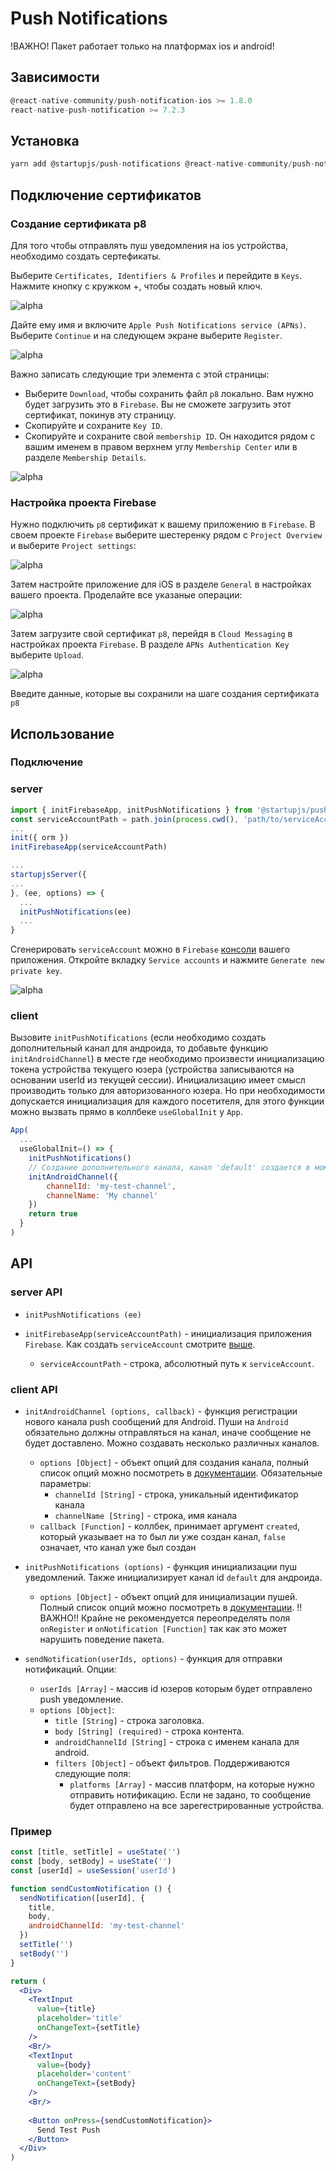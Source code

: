 
# Push Notifications

!ВАЖНО! Пакет работает только на платформах ios и android!

## Зависимости

```js
@react-native-community/push-notification-ios >= 1.8.0
react-native-push-notification >= 7.2.3
```

## Установка

```js
yarn add @startupjs/push-notifications @react-native-community/push-notification-ios react-native-push-notification
```


## Подключение сертификатов

### Создание сертификата p8

Для того чтобы отправлять пуш уведомления на ios устройства, необходимо создать сертефикаты.

Выберите `Certificates, Identifiers & Profiles` и перейдите в `Keys`. Нажмите кнопку с кружком +, чтобы создать новый ключ.

![alpha](/img/docs/push-notifications/pushs2.png "Certificates, Identifiers & Profiles")

Дайте ему имя и включите `Apple Push Notifications service (APNs)`. Выберите `Continue` и на следующем экране выберите `Register`.

![alpha](/img/docs/push-notifications/pushs3.png "Apple Push Notifications service (APNs)")

Важно записать следующие три элемента с этой страницы:

- Выберите `Download`, чтобы сохранить файл `p8` локально. Вам нужно будет загрузить это в `Firebase`. Вы не сможете загрузить этот сертификат, покинув эту страницу.
- Скопируйте и сохраните `Key ID`.
- Скопируйте и сохраните свой `membership ID`. Он находится рядом с вашим именем в правом верхнем углу `Membership Center` или в разделе `Membership Details`.

![alpha](/img/docs/push-notifications/pushs4.png "Apple Push Notifications service (APNs)")

### Настройка проекта Firebase

Нужно подключить `p8` сертификат к вашему приложению в `Firebase`. В своем проекте `Firebase` выберите шестеренку рядом с `Project Overview` и выберите `Project settings`:

![alpha](/img/docs/push-notifications/pushs5.png "Apple Push Notifications service (APNs)")

Затем настройте приложение для iOS в разделе `General` в настройках вашего проекта. Проделайте все указаные операции:

![alpha](/img/docs/push-notifications/pushs6.png "Apple Push Notifications service (APNs)")

Затем загрузите свой сертификат `p8`, перейдя в `Cloud Messaging` в настройках проекта `Firebase`. В разделе `APNs Authentication Key` выберите `Upload`.

![alpha](/img/docs/push-notifications/pushs7.png "Apple Push Notifications service (APNs)")

Введите данные, которые вы сохранили на шаге создания сертификата `p8`

## Использование

### Подключение

### server

```js
import { initFirebaseApp, initPushNotifications } from '@startupjs/push-notifications/server'
const serviceAccountPath = path.join(process.cwd(), 'path/to/serviceAccountKey.json')
...
init({ orm })
initFirebaseApp(serviceAccountPath)

...
startupjsServer({
...
}, (ee, options) => {
  ...
  initPushNotifications(ee)
  ...
}

```
Сгенерировать `serviceAccount` можно в `Firebase` [консоли](https://console.firebase.google.com/project/) вашего приложения. Откройте вкладку `Service accounts` и нажмите `Generate new private key`.

![alpha](/img/docs/push-notifications/pushs1.png "firebase admin")

### client

Вызовите `initPushNotifications` (если необходимо создать дополнительный канал для андроида, то добавьте функцию `initAndroidChannel`) в месте где необходимо произвести инициализацию токена устройства текущего юзера (устройства записываются на основании userId из текущей сессии). Инициализацию имеет смысл производить только для авторизованного юзера. Но при необходимости допускается инициализация для каждого посетителя, для этого функции можно вызвать прямо в коллбеке `useGlobalInit` у `App`.

```js
App(
  ...
  useGlobalInit=() => {
    initPushNotifications()
    // Создание дополнительного канала, канал 'default' создается в момент выполнения initPushNotifications
    initAndroidChannel({
        channelId: 'my-test-channel',
        channelName: 'My channel'
    })
    return true
  }
)
```

## API

### server API

- `initPushNotifications (ee)`

- `initFirebaseApp(serviceAccountPath)` - инициализация приложения `Firebase`. Как создать `serviceAccount` смотрите [выше](/docs/libraries/push-notofications#server).
  - `serviceAccountPath` - строка, абсолютный путь к `serviceAccount`.

### client API

- `initAndroidChannel (options, callback)` - функция регистрации нового канала push сообщений для Android. Пуши на `Android` обязательно должны отправляться на канал, иначе сообщение не будет доставлено. Можно создавать несколько различных каналов.
  - `options [Object]` - объект опций для создания канала, полный список опций можно посмотреть в [документации](https://github.com/zo0r/react-native-push-notification#channel-management-android). Обязательные параметры:
    - `channelId [String]` - строка, уникальный идентификатор канала
    - `channelName [String]` - строка, имя канала
  - `callback [Function]` - коллбек, принимает аргумент `created`, который указывает на то был ли уже создан канал, `false` означает, что канал уже был создан

- `initPushNotifications (options)` - функция инициализации пуш уведомлений. Также инициализирует канал id `default` для андроида.
  - `options [Object]` - объект опций для инициализации пушей. Полный список опций можно посмотреть в [документации](https://github.com/zo0r/react-native-push-notification#usage). !!ВАЖНО!! Крайне не рекомендуется переопределять поля `onRegister` и `onNotification [Function]` так как это может нарушить поведение пакета.

- `sendNotification(userIds, options)` - функция для отправки нотификаций. Опции:
  - `userIds [Array]` - массив id юзеров которым будет отправлено push уведомление.
  - `options [Object]`:
    - `title [String]` - строка заголовка.
    - `body [String] (required)` - строка контента.
    - `androidChannelId [String]` - строка с именем канала для android.
    - `filters [Object]` - объект фильтров. Поддерживаются следующие поля:
      - `platforms [Array]` - массив платформ, на которые нужно отправить нотификацию. Если не задано, то сообщение будет отправлено на все зарегестрированные устройства.


### Пример

```jsx example
const [title, setTitle] = useState('')
const [body, setBody] = useState('')
const [userId] = useSession('userId')

function sendCustomNotification () {
  sendNotification([userId], {
    title,
    body,
    androidChannelId: 'my-test-channel'
  })
  setTitle('')
  setBody('')
}

return (
  <Div>
    <TextInput
      value={title}
      placeholder='title'
      onChangeText={setTitle}
    />
    <Br/>
    <TextInput
      value={body}
      placeholder='content'
      onChangeText={setBody}
    />
    <Br/>
    
    <Button onPress={sendCustomNotification}>
      Send Test Push
    </Button>
  </Div>
)
```
